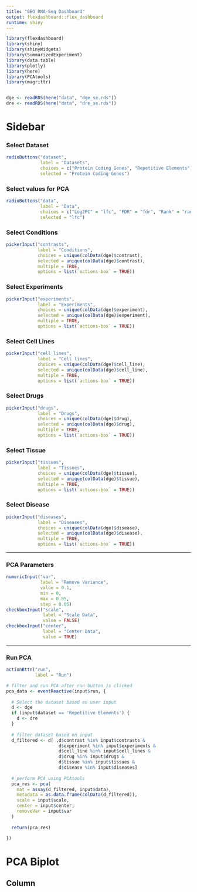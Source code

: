 ```yaml
---
title: "GEO RNA-Seq Dashboard"
output: flexdashboard::flex_dashboard
runtime: shiny
---
```


```r
library(flexdashboard)
library(shiny)
library(shinyWidgets)
library(SummarizedExperiment)
library(data.table)
library(plotly)
library(here)
library(PCAtools)
library(magrittr)


dge <- readRDS(here("data", "dge_se.rds"))
dre <- readRDS(here("data", "dre_se.rds"))
```

Sidebar {.sidebar data-width=500}
=======================================================================

### Select Dataset

```r
radioButtons("dataset",
             label = "Datasets",
             choices = c("Protein Coding Genes", "Repetitive Elements"),
             selected = "Protein Coding Genes")
```

### Select values for PCA

```r
radioButtons("data",
             label = "Data",
             choices = c("Log2FC" = "lfc", "FDR" = "fdr", "Rank" = "rank"),
             selected = "lfc")
```

### Select Conditions

```r
pickerInput("contrasts",
            label = "Conditions",
            choices = unique(colData(dge)$contrast),
            selected = unique(colData(dge)$contrast),
            multiple = TRUE,
            options = list(`actions-box` = TRUE))
```

### Select Experiments

```r
pickerInput("experiments",
            label = "Experiments",
            choices = unique(colData(dge)$experiment),
            selected = unique(colData(dge)$experiment),
            multiple = TRUE,
            options = list(`actions-box` = TRUE))
```

### Select Cell Lines

```r
pickerInput("cell_lines",
            label = "Cell lines",
            choices = unique(colData(dge)$cell_line),
            selected = unique(colData(dge)$cell_line),
            multiple = TRUE,
            options = list(`actions-box` = TRUE))
```

### Select Drugs

```r
pickerInput("drugs",
            label = "Drugs",
            choices = unique(colData(dge)$drug),
            selected = unique(colData(dge)$drug),
            multiple = TRUE,
            options = list(`actions-box` = TRUE))
```

### Select Tissue

```r
pickerInput("tissues",
            label = "Tissues",
            choices = unique(colData(dge)$tissue),
            selected = unique(colData(dge)$tissue),
            multiple = TRUE,
            options = list(`actions-box` = TRUE))
```

### Select Disease

```r
pickerInput("diseases",
            label = "Diseases",
            choices = unique(colData(dge)$disease),
            selected = unique(colData(dge)$disease),
            multiple = TRUE,
            options = list(`actions-box` = TRUE))
```

---

### PCA Parameters

```r
numericInput("var",
             label = "Remove Variance",
             value = 0.1,
             min = 0,
             max = 0.95,
             step = 0.05)
checkboxInput("scale",
              label = "Scale Data",
              value = FALSE)
checkboxInput("center",
              label = "Center Data",
              value = TRUE)
```

---

### Run PCA

```r
actionBttn("run",
           label = "Run")

# filter and run PCA after run button is clicked
pca_data <- eventReactive(input$run, {
  
  # Select the dataset based on user input
  d <- dge
  if (input$dataset == 'Repetitive Elements') {
    d <- dre
  }
  
  # filter dataset based on input
  d_filtered <- d[ ,d$contrast %in% input$contrasts &
                    d$experiment %in% input$experiments &
                    d$cell_line %in% input$cell_lines &
                    d$drug %in% input$drugs &
                    d$tissue %in% input$tissues &
                    d$disease %in% input$diseases]
  
  # perform PCA using PCAtools
  pca_res <- pca(
    mat = assay(d_filtered, input$data),
    metadata = as.data.frame(colData(d_filtered)),
    scale = input$scale,
    center = input$center,
    removeVar = input$var
  )
  
  return(pca_res)

})
```

PCA Biplot {style="position:relative;"}
=======================================================================

Column {style="height:100pc;"}
-----------------------------------------------------------------------

```r
# Create options for modifying biplot
selectInput("col",
            label = "Color by:",
            choices = c("tissue", "cell_line", "drug", "disease", "experiment"),
            selected = "tissue")
selectInput("x_axis",
            label = "x-axis",
            choices = paste0("PC", 1:10),
            selected = "PC1")
selectInput("y_axis",
            label = "y-axis",
            choices = paste0("PC", 1:10),
            selected = "PC2")


dt <- reactive({
  pca_dt <- as.data.table(pca_data()$rotated, keep.rownames = "sample_name")
  meta_dt <- as.data.table(pca_data()$metadata, keep.rownames = "sample_name")
  dt <- merge.data.table(x = pca_dt, y = meta_dt, by = "sample_name", all.x = TRUE)
  dt
})

output$biplot <- renderPlotly({
  dt <- dt()
  plot_ly(
    dt,
    x = ~get(input$x_axis),
    y = ~get(input$y_axis), 
    color = ~get(input$col),
    colors = "Set1",
    hovertext = paste("BioProject:", dt$experiment,
                     "<br>Cell Line:", dt$cell_line,
                     "<br>Disease:", dt$disease,
                     "<br>Drug:", dt$drug,
                     "<br>Dose", dt$dose,
                     "<br>Time", dt$time_hr)) %>%
    add_markers(size = 180) %>%
    layout(dragmode = "lasso", 
           xaxis = list(title = paste(input$x_axis)),
           yaxis = list(title = paste(input$y_axis)))
})

# show output ---------------------------------------------------------
plotlyOutput("biplot")

DT::renderDT({
    d <- event_data("plotly_selected")
    if (!is.null(d)) {
      xmin <- min(d$x)
      xmax <- max(d$x)
      ymin <- min(d$y)
      ymax <- max(d$y)
      dt <- dt()
      dt[between(get(input$x_axis), xmin, xmax, incbounds = TRUE) & 
         between(get(input$y_axis), ymin, ymax, incbounds = TRUE), 
         .(experiment, tissue, cell_line, disease, drug, dose, time_hr)]
    }
  })
```

PCA Loadings
=======================================================================

```r
renderPlot({
  plotloadings(pca_data(), 
               components = 1:5, 
               labSize = 4, 
               drawConnectors = TRUE)
})
```

Scree Plot
=======================================================================

```r
renderPlot({
  screeplot(pca_data(), 
            components = 1:10, 
            drawCumulativeSumLine = TRUE, 
            drawCumulativeSumPoints = TRUE)
})
```


